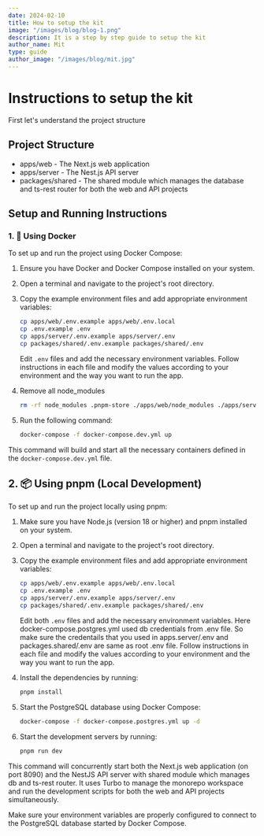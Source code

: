 ```yaml
---
date: 2024-02-10
title: How to setup the kit
image: "/images/blog/blog-1.png"
description: It is a step by step guide to setup the kit
author_name: Mit
type: guide
author_image: "/images/blog/mit.jpg"
---
```


# Instructions to setup the kit

First let's understand the project structure


## Project Structure

- apps/web - The Next.js web application
- apps/server - The Nest.js API server
- packages/shared - The shared module which manages the database and ts-rest router for both the web and API projects

## Setup and Running Instructions

### 1. 🐳 Using Docker

To set up and run the project using Docker Compose:

1. Ensure you have Docker and Docker Compose installed on your system.
2. Open a terminal and navigate to the project's root directory.
3. Copy the example environment files and add appropriate environment variables:

   ```bash
   cp apps/web/.env.example apps/web/.env.local
   cp .env.example .env
   cp apps/server/.env.example apps/server/.env
   cp packages/shared/.env.example packages/shared/.env
   ```

   Edit `.env` files and add the necessary environment variables. Follow instructions in each file and modify the values according to your environment and the way you want to run the app.

4. Remove all node_modules

   ```bash
   rm -rf node_modules .pnpm-store ./apps/web/node_modules ./apps/server/node_modules ./packages/shared/node_modules ./apps/server/dist pg_data
   ```

4. Run the following command:

   ```bash
   docker-compose -f docker-compose.dev.yml up
   ```

This command will build and start all the necessary containers defined in the `docker-compose.dev.yml` file.

## 2. 📦 Using pnpm (Local Development)

To set up and run the project locally using pnpm:

1. Make sure you have Node.js (version 18 or higher) and pnpm installed on your system.
2. Open a terminal and navigate to the project's root directory.
3. Copy the example environment files and add appropriate environment variables:

   ```bash
   cp apps/web/.env.example apps/web/.env.local
   cp .env.example .env
   cp apps/server/.env.example apps/server/.env
   cp packages/shared/.env.example packages/shared/.env
   ```

   Edit both `.env` files and add the necessary environment variables. Here docker-compose.postgres.yml used db credentials from .env file. So make sure the credentails that you used in apps.server/.env and packages.shared/.env are same as root .env file. Follow instructions in each file and modify the values according to your environment and the way you want to run the app.

4. Install the dependencies by running:

   ```bash
   pnpm install
   ```

5. Start the PostgreSQL database using Docker Compose:

   ```bash
   docker-compose -f docker-compose.postgres.yml up -d
   ```

6. Start the development servers by running:

   ```bash
   pnpm run dev
   ```

This command will concurrently start both the Next.js web application (on port 8090) and the NestJS API server with shared module which manages db and ts-rest router. It uses Turbo to manage the monorepo workspace and run the development scripts for both the web and API projects simultaneously.

Make sure your environment variables are properly configured to connect to the PostgreSQL database started by Docker Compose.
